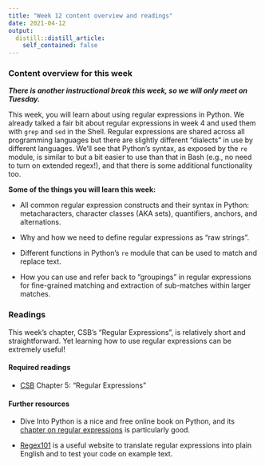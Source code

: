 ```yaml
---
title: "Week 12 content overview and readings"
date: 2021-04-12
output:
  distill::distill_article:
    self_contained: false
---
```


### Content overview for this week

***There is another instructional break this week, so we will only meet on Tuesday.***

This week, you will learn about using regular expressions in Python.
We already talked a fair bit about regular expressions in week 4 and used them with
`grep` and `sed` in the Shell.
Regular expressions are shared across all programming languages
but there are slightly different "dialects" in use by different languages.
We'll see that Python's syntax, as exposed by the `re` module,
is similar to but a bit easier to use than that in Bash
(e.g., no need to turn on extended regex!),
and that there is some additional functionality too.

**Some of the things you will learn this week:**

- All common regular expression constructs and their syntax in Python:
  metacharacters, character classes (AKA sets), quantifiers, anchors,
  and alternations.

- Why and how we need to define regular expressions as "raw strings".

- Different functions in Python's `re` module that can be used to match and
  replace text.

- How you can use and refer back to "groupings" in regular expressions for
  fine-grained matching and extraction of sub-matches within larger matches.  

### Readings

This week's chapter, CSB's "Regular Expressions", is relatively short and straightforward.
Yet learning how to use regular expressions can be extremely useful!

#### Required readings

- [CSB](https://library.ohio-state.edu/record=b8624007~S7) Chapter 5: "Regular Expressions"

#### Further resources

- Dive Into Python is a nice and free online book on Python, and its
  [chapter on regular expressions](https://diveintopython3.problemsolving.io/regular-expressions.html)
  is particularly good.
  
- [Regex101](https://regex101.com/#python)
  is a useful website to translate regular expressions into plain
  English and to test your code on example text.

